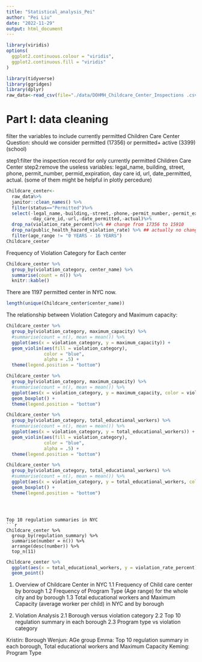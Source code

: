 ```yaml
---
title: "Statistical_analysis_Pei"
author: "Pei Liu"
date: "2022-11-29"
output: html_document
---
```



```r
library(viridis)
options(
  ggplot2.continuous.colour = "viridis",
  ggplot2.continuous.fill = "viridis"
)
```


```r
library(tidyverse)
library(ggridges)
library(dplyr)
raw_data<-read_csv(file="./data/DOHMH_Childcare_Center_Inspections .csv")
```


# Part I: data cleaning 

filter the variables to include currently permitted Children Care Center
Question: should we consider permitted (17356) or permitted+ active (3399)(school)

step1:filter the inspection record for only currently permitted Children Care Center
step2:remove the useless variables: legal_name, building, street, phone, permit_number, permid_expiration, day care id, url, date_permitted, actual.
(some of them might be helpful in plotly percedure)

```r
Childcare_center<-
  raw_data%>%
  janitor::clean_names() %>%
  filter(status=="Permitted")%>%
  select(-legal_name,-building,-street,-phone,-permit_number,-permit_expiration,
         -day_care_id,-url,-date_permitted,-actual)%>%
  drop_na(violation_rate_percent)%>% ## change from 17356 to 15910
  drop_na(public_health_hazard_violation_rate) %>% ## actually no change
  filter(age_range != "0 YEARS - 16 YEARS")
Childcare_center
```




Frequency of Violation Category for Each center
```r
Childcare_center %>% 
  group_by(violation_category, center_name) %>% 
  summarise(count = n()) %>% 
  knitr::kable()
```
There are 1197 permitted center in NYC now.
```r
length(unique(Childcare_center$center_name))
```

The relationship between Violation Category and Maximum capacity:
```r
Childcare_center %>% 
  group_by(violation_category, maximum_capacity) %>% 
  #summarise(count = n(), mean = mean()) %>% 
  ggplot(aes(x = violation_category, y = maximum_capacity)) +
  geom_violin(aes(fill = violation_category), 
              color = "blue", 
              alpha = .5) +
  theme(legend.position = "bottom") 

Childcare_center %>% 
  group_by(violation_category, maximum_capacity) %>% 
  #summarise(count = n(), mean = mean()) %>% 
  ggplot(aes(x = violation_category, y = maximum_capacity, color = violation_category)) +
  geom_boxplot() +
  theme(legend.position = "bottom") 
```
```r

Childcare_center %>% 
  group_by(violation_category, total_educational_workers) %>% 
  #summarise(count = n(), mean = mean()) %>% 
  ggplot(aes(x = violation_category, y = total_educational_workers)) +
  geom_violin(aes(fill = violation_category), 
              color = "blue", 
              alpha = .5) +
  theme(legend.position = "bottom") 

Childcare_center %>% 
  group_by(violation_category, total_educational_workers) %>% 
  #summarise(count = n(), mean = mean()) %>% 
  ggplot(aes(x = violation_category, y = total_educational_workers, color = violation_category)) +
  geom_boxplot() +
  theme(legend.position = "bottom") 

```
```



Top 10 regulation summaries in NYC
```r
Childcare_center %>% 
  group_by(regulation_summary) %>% 
  summarise(number = n()) %>% 
  arrange(desc(number)) %>% 
  top_n(11)
```







```r
Childcare_center %>% 
  ggplot(aes(x = total_educational_workers, y = violation_rate_percent)) +
  geom_point()
```



1. Overview of Childcare Center in NYC
1.1 Frequency of Child care center by borough
1.2 Frequency of Program Type (Age range) for the whole city and by borough
1.3 Total educational workers and Maximum Capacity (average worker per child) in NYC and by borough

2. Violation Analysis
2.1 Borough versus violation category
2.2 Top 10 regulation summary in each borough
2.3 Program type vs violation category

Kristin: Borough
Wenjun: AGe group
Emma: Top 10 regulation summary in each borough, Total educational workers and Maximum Capacity
Keming: Program Type 